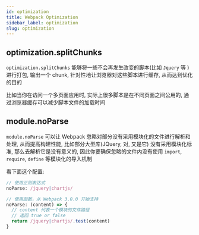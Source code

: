 ```yaml
---
id: optimization
title: Webpack Optimization
sidebar_label: optimization
slug: optimization
---
```


## optimization.splitChunks

`optimization.splitChunks` 能够将一些不会再发生改变的脚本(比如 `Jquery` 等 )进行打包, 输出一个 chunk, 针对性地让浏览器对这些脚本进行缓存, 从而达到优化的目的

比如当你在访问一个多页面应用时, 实际上很多脚本是在不同页面之间公用的, 通过浏览器缓存可以减少脚本文件的加载时间

## module.noParse

`module.noParse` 可以让 Webpack 忽略对部分没有采用模块化的文件进行解析和处理, 从而提高构建性能, 比如部分大型库(JQuery, 对, 又是它) 没有采用模块化标准, 那么去解析它是没有意义的, 因此你要确保忽略的文件内没有使用 `import`, `require`, `define` 等模块化的导入机制

看下面这个配置:

```javascript
// 使用正则表达式
noParse: /jquery|chartjs/

// 使用函数，从 Webpack 3.0.0 开始支持
noParse: (content) => {
  // content 代表一个模块的文件路径
  // 返回 true or false
  return /jquery|chartjs/.test(content)
}
```
